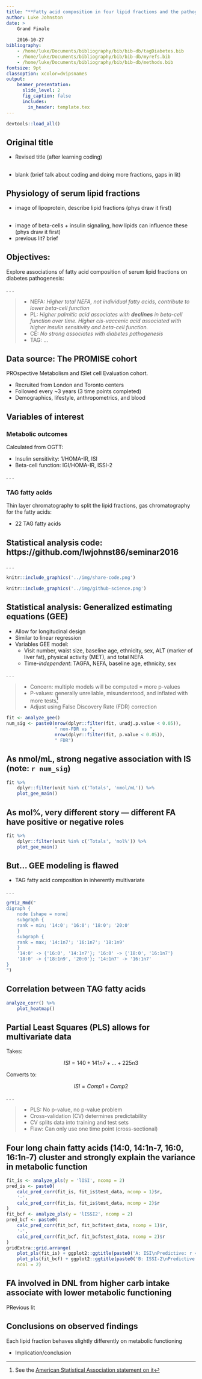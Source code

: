 ```yaml
---
title: "**Fatty acid composition in four lipid fractions and the pathogenesis of diabetes**"
author: Luke Johnston
date: >
    Grand Finale
    
    2016-10-27
bibliography: 
    - /home/luke/Documents/bibliography/bib/bib-db/tagDiabetes.bib
    - /home/luke/Documents/bibliography/bib/bib-db/myrefs.bib
    - /home/luke/Documents/bibliography/bib/bib-db/methods.bib
fontsize: 9pt
classoption: xcolor=dvipsnames
output:
    beamer_presentation:
      slide_level: 2
      fig_caption: false
      includes:
        in_header: template.tex
---
```


<!--

Story:
- My story of how I went from NEFA -> to all fractions, how coding was the thing
that allowed this to happen
- Draw in coding, my code, show the code (maybe)

Outline:
- Title
- Revised title (after learning coding)
- blank (brief talk about coding and doing more fractions, gaps in lit)
- image of lipoprotein, describe lipid fractions (phys draw it first)
- image of beta-cells + insulin signaling, how lipids can influence these (phys draw it first)
- previous lit? brief
- Objectives (I already mentioned gaps at start), emph exploratory nature
    - Briefly mention NEFA, PL, CE fraction results, state going over TAG
- PROMISE
- Statistics
    - GEE
    - p-values (getting around that using FDR)
    - PLS
    - CV
- Code (image of Nature news articles, the two of them), link to GitHub
- Results
- Image of GEE models (non-FDR vs FDR pval < 0.05)
- Image of PLS results (with cor of predictive)
- (optional) Other images? Of other fractions?
- Interpretation (?)
- Implication/conclusion

Put image of Nature commentary about putting code online and about scientists using GitHub.


- Emphasize TAG pool and associations with outcomes + MetS components
- Briefly mention other pools
- Go over TAG biology briefly
- Go through number of GEE models and how FDR reduces false discovery
- Show TAG GEE and PLS results for outcomes
- Try to describe PLS as best I can and how techniques like these are very
powerful, especially for prediction
- Include bit about code available to look over via github

functions to create:

- analyze_gee
- plot_gee
- pls_data_prep
- analyze_pls
- plot_pls

-->

```r
devtools::load_all()
```

## Original title
- Revised title (after learning coding)

##

- blank (brief talk about coding and doing more fractions, gaps in lit)

## Physiology of serum lipid fractions

- image of lipoprotein, describe lipid fractions (phys draw it first)

##

- image of beta-cells + insulin signaling, how lipids can influence these (phys draw it first)
- previous lit? brief

## Objectives:

Explore associations of fatty acid composition of serum lipid fractions on
diabetes pathogenesis:

<!-- Emphasis exploration. "in many ways, my research is like an astronomer
looking at the sky trying to make sense of it all. Many of the fatty acids I
examine don't have a well defined physiological role as several are difficult to
experimentally study"

The last seminar I presented three of the lipid fractions, which I'll briefly
mention the results here, but I hadn't finished analyzing the TAG fraction. This
is the fraction which I will be showing today.
-->

. . .

>- NEFA: *Higher total NEFA, not individual fatty acids, contribute to lower
beta-cell function*
>- PL: *Higher palmitic acid associates with **declines** in beta-cell function
over time. Higher cis-vaccenic acid associated with higher insulin sensitivity and beta-cell function.*
>- CE: *No strong associates with diabetes pathogenesis*
>- TAG: ...

## Data source: The PROMISE cohort

PROspective Metabolism and ISlet cell Evaluation cohort.

- Recruited from London and Toronto centers
- Followed every ~3 years (3 time points completed)
- Demographics, lifestyle, anthropometrics, and blood

## Variables of interest

### Metabolic outcomes

Calculated from OGTT:

- Insulin sensitivity: 1/HOMA-IR, ISI
- Beta-cell function: IGI/HOMA-IR, ISSI-2

. . .

### TAG fatty acids

Thin layer chromatography to split the lipid fractions, gas chromatography for
the fatty acids:

- 22 TAG fatty acids

## Statistical analysis code: https://github.com/lwjohnst86/seminar2016

. . .

```r
knitr::include_graphics('../img/share-code.png')
```

```r
knitr::include_graphics('../img/github-science.png')
```

## Statistical analysis: Generalized estimating equations (GEE)

- Allow for longitudinal design
- Similar to linear regression
- Variables GEE model:
    - Visit number, waist size, baseline age, ethnicity, sex, ALT (marker of
    liver fat), physical activity (MET), and total NEFA
    - Time-*independent*: TAGFA, NEFA, baseline age, ethnicity, sex

. . .

>- Concern: multiple models will be computed = more p-values
>- P-values: generally unreliable, misunderstood, and inflated with more tests[^1]
>- Adjust using False Discovery Rate (FDR) correction

<!--
```r
knitr::include_graphics('../img/p-values.png')
```
-->

[^1]: See the [American Statistical Association statement on it](http://amstat.tandfonline.com/doi/abs/10.1080/00031305.2016.1154108)

```r
fit <- analyze_gee()
num_sig <- paste0(nrow(dplyr::filter(fit, unadj.p.value < 0.05)),
                  " non-FDR vs ",
                  nrow(dplyr::filter(fit, p.value < 0.05)),
                  " FDR")
```

## As nmol/mL, strong negative association with IS (note: `r num_sig`)

```r
fit %>% 
    dplyr::filter(unit %in% c('Totals', 'nmol/mL')) %>% 
    plot_gee_main()
```

## As mol%, very different story --- different FA have positive or negative roles

```r
fit %>% 
    dplyr::filter(unit %in% c('Totals', 'mol%')) %>% 
    plot_gee_main()
```

## But... GEE modeling is flawed

- TAG fatty acid composition in inherently multivariate

. . .

```r
grViz_Rmd("
digraph {
    node [shape = none]
    subgraph {
    rank = min; '14:0'; '16:0'; '18:0'; '20:0'
    }
    subgraph {
    rank = max; '14:1n7'; '16:1n7'; '18:1n9'
    }
    '14:0' -> {'16:0', '14:1n7'}; '16:0' -> {'18:0', '16:1n7'}
    '18:0' -> {'18:1n9', '20:0'}; '14:1n7' -> '16:1n7'
}
")
```

<!-- since each model can only include one TAG fatty acid, it ignores the
inherent fact that fatty acids can be converted from one length or saturation to
another through DNL. And so they are inherently linked to one another -->

## Correlation between TAG fatty acids

```r
analyze_corr() %>% 
    plot_heatmap()
```


## Partial Least Squares (PLS) allows for multivariate data

Takes:

$$ISI = 140 + 141n7 + ... + 225n3$$

Converts to:

$$ISI = Comp1 + Comp2$$

. . .

>- PLS: No p-value, no p-value problem
>- Cross-validation (CV) determines predictability
    - CV splits data into training and test sets
>- Flaw: Can only use one time point (cross-sectional)

## Four long chain fatty acids (14:0, 14:1n-7, 16:0, 16:1n-7) cluster and strongly explain the variance in metabolic function

```r
fit_is <- analyze_pls(y = 'lISI', ncomp = 2)
pred_is <- paste0(
    calc_pred_corr(fit_is, fit_is$test_data, ncomp = 1)$r,
    '-',
    calc_pred_corr(fit_is, fit_is$test_data, ncomp = 2)$r
)
fit_bcf <- analyze_pls(y = 'lISSI2', ncomp = 2)
pred_bcf <- paste0(
    calc_pred_corr(fit_bcf, fit_bcf$test_data, ncomp = 1)$r,
    '-',
    calc_pred_corr(fit_bcf, fit_bcf$test_data, ncomp = 2)$r
)
gridExtra::grid.arrange(
    plot_pls(fit_is) + ggplot2::ggtitle(paste0('A: ISI\nPredictive: r = ', pred_is)), 
    plot_pls(fit_bcf) + ggplot2::ggtitle(paste0('B: ISSI-2\nPredictive: r = ', pred_bcf)), 
    ncol = 2)
```

## FA involved in DNL from higher carb intake associate with lower metabolic functioning

PRevious lit

## Conclusions on observed findings

Each lipid fraction behaves slightly differently on metabolic functioning



- Implication/conclusion
